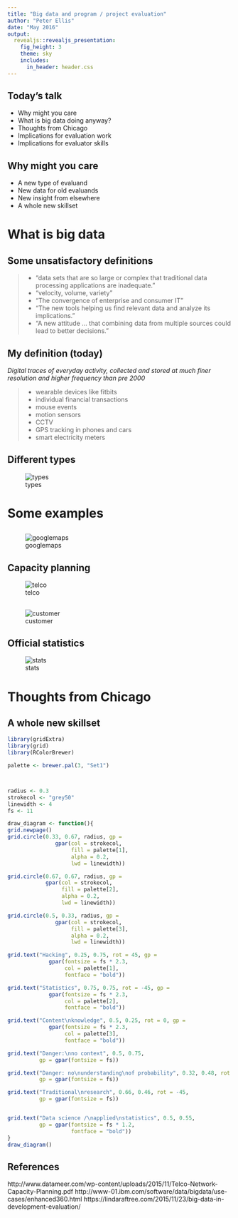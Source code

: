 ```yaml
---
title: "Big data and program / project evaluation"
author: "Peter Ellis"
date: "May 2016"
output:
  revealjs::revealjs_presentation:
    fig_height: 3
    theme: sky
    includes:
      in_header: header.css
---
```


## Today's talk

* Why might you care
* What is big data doing anyway?
* Thoughts from Chicago
* Implications for evaluation work
* Implications for evaluator skills

## Why might you care

* A new type of evaluand
* New data for old evaluands
* New insight from elsewhere
* A whole new skillset

# What is big data 

## Some unsatisfactory definitions

> - "data sets that are so large or complex that traditional data processing applications are inadequate."
> - "velocity, volume, variety"
> -  "The convergence of enterprise and consumer IT"
> -  "The new tools helping us find relevant data and analyze its implications."
> -  "A new attitude ... that combining data from multiple sources could lead to better decisions."

## My definition (today)

*Digital traces of everyday activity, collected and stored at much finer resolution and higher frequency than pre 2000*

> - wearable devices like fitbits
> - individual financial transactions
> - mouse events
> - motion sensors
> - CCTV
> - GPS tracking in phones and cars
> - smart electricity meters

## Different types

![types](images/types-table.PNG)

# Some examples

## 
![googlemaps](images/googlemaps.PNG)

## Capacity planning
![telco](images/telco-capacity-datameer.PNG)


## 
![customer](images/customer-360.PNG)

## Official statistics

![stats](images/official-stats.PNG)

## {data-background-video="rotating2.mp4"}

# Thoughts from Chicago


## A whole new skillset

```r
library(gridExtra)
library(grid)
library(RColorBrewer)

palette <- brewer.pal(3, "Set1")



radius <- 0.3
strokecol <- "grey50"
linewidth <- 4
fs <- 11

draw_diagram <- function(){
grid.newpage()
grid.circle(0.33, 0.67, radius, gp = 
               gpar(col = strokecol,
                    fill = palette[1],
                    alpha = 0.2,
                    lwd = linewidth))

grid.circle(0.67, 0.67, radius, gp =
            gpar(col = strokecol,
                 fill = palette[2],
                 alpha = 0.2,
                 lwd = linewidth))

grid.circle(0.5, 0.33, radius, gp =
               gpar(col = strokecol,
                    fill = palette[3],
                    alpha = 0.2,
                    lwd = linewidth))

grid.text("Hacking", 0.25, 0.75, rot = 45, gp =
             gpar(fontsize = fs * 2.3,
                  col = palette[1],
                  fontface = "bold"))

grid.text("Statistics", 0.75, 0.75, rot = -45, gp =
             gpar(fontsize = fs * 2.3,
                  col = palette[2],
                  fontface = "bold"))

grid.text("Content\nknowledge", 0.5, 0.25, rot = 0, gp =
             gpar(fontsize = fs * 2.3,
                  col = palette[3],
                  fontface = "bold"))

grid.text("Danger:\nno context", 0.5, 0.75,
          gp = gpar(fontsize = fs))

grid.text("Danger: no\nunderstanding\nof probability", 0.32, 0.48, rot = 45,
          gp = gpar(fontsize = fs))

grid.text("Traditional\nresearch", 0.66, 0.46, rot = -45,
          gp = gpar(fontsize = fs))


grid.text("Data science /\napplied\nstatistics", 0.5, 0.55, 
          gp = gpar(fontsize = fs * 1.2,
                    fontface = "bold"))
}
draw_diagram()

```

## References

http://www.datameer.com/wp-content/uploads/2015/11/Telco-Network-Capacity-Planning.pdf
http://www-01.ibm.com/software/data/bigdata/use-cases/enhanced360.html
https://lindaraftree.com/2015/11/23/big-data-in-development-evaluation/